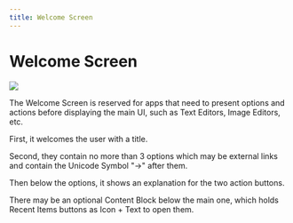 ```yaml
---
title: Welcome Screen
---
```


# Welcome Screen

![](/images/helium/hig/welcome_screen.png)

The Welcome Screen is reserved for apps that need to present options and actions before displaying the main UI, such as Text Editors, Image Editors, etc.

First, it welcomes the user with a title.

Second, they contain no more than 3 options which may be external links and contain the Unicode Symbol "→" after them.

Then below the options, it shows an explanation for the two action buttons.

There may be an optional Content Block below the main one, which holds Recent Items buttons as Icon + Text to open them.
